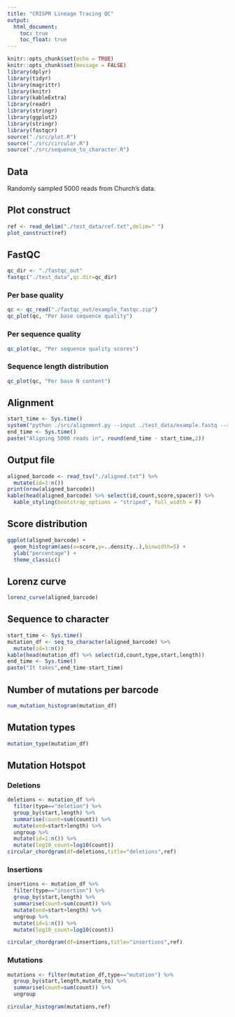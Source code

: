 ```yaml
---
title: "CRISPR Lineage Tracing QC"
output: 
  html_document:
    toc: true
    toc_float: true
---
```


```r
knitr::opts_chunk$set(echo = TRUE)
knitr::opts_chunk$set(message = FALSE)
library(dplyr)
library(tidyr)
library(magrittr)
library(knitr)
library(kableExtra)
library(readr)
library(stringr)
library(ggplot2)
library(stringr)
library(fastqcr)
source("./src/plot.R")
source("./src/circular.R")
source("./src/sequence_to_character.R")
``` 

## Data
Randomly sampled 5000 reads from Church's data.

## Plot construct
```r
ref <- read_delim("./test_data/ref.txt",delim=" ")
plot_construct(ref)
```

## FastQC {.tabset}
```r
qc_dir <- "./fastqc_out"
fastqc("./test_data",qc.dir=qc_dir)
```

### Per base quality
``` r
qc <- qc_read("./fastqc_out/example_fastqc.zip")
qc_plot(qc, "Per base sequence quality")
```

### Per sequence quality
``` r
qc_plot(qc, "Per sequence quality scores")
```

### Sequence length distribution
``` r
qc_plot(qc, "Per base N content")
```

## Alignment
``` r
start_time <- Sys.time()
system("python ./src/alignment.py --input ./test_data/example.fastq --reference ./test_data/ref.txt --output ./aligned.txt")
end_time <- Sys.time()
paste("Aligning 5000 reads in", round(end_time - start_time,2))
```

## Output file
``` r
aligned_barcode <- read_tsv("./aligned.txt") %>%
  mutate(id=1:n())
print(nrow(aligned_barcode))
kable(head(aligned_barcode) %>% select(id,count,score,spacer)) %>%
  kable_styling(bootstrap_options = "striped", full_width = F)
```

## Score distribution
``` r
ggplot(aligned_barcode) + 
  geom_histogram(aes(x=score,y=..density..),binwidth=5) +
  ylab("percentage") +
  theme_classic()
```

## Lorenz curve
``` r
lorenz_curve(aligned_barcode)
```

## Sequence to character
``` r
start_time <- Sys.time()
mutation_df <- seq_to_character(aligned_barcode) %>%
  mutate(id=1:n())
kable(head(mutation_df) %>% select(id,count,type,start,length))
end_time <- Sys.time()
paste("It takes",end_time-start_time)
```

## Number of mutations per barcode
``` r
num_mutation_histogram(mutation_df)
```

## Mutation types
``` r
mutation_type(mutation_df) 
```

## Mutation Hotspot {.tabset}

### Deletions
``` r
deletions <- mutation_df %>%
  filter(type=="deletion") %>%
  group_by(start,length) %>%
  summarise(count=sum(count)) %>%
  mutate(end=start+length) %>%
  ungroup %>%
  mutate(id=1:n()) %>%
  mutate(log10_count=log10(count))
circular_chordgram(df=deletions,title="deletions",ref)
```

### Insertions
``` r
insertions <- mutation_df %>%
  filter(type=="insertion") %>%
  group_by(start,length) %>%
  summarise(count=sum(count)) %>%
  mutate(end=start+length) %>%
  ungroup %>%
  mutate(id=1:n()) %>%
  mutate(log10_count=log10(count))

circular_chordgram(df=insertions,title="insertions",ref)
```

### Mutations
``` r
mutations <- filter(mutation_df,type=="mutation") %>%
  group_by(start,length,mutate_to) %>%
  summarise(count=sum(count)) %>%
  ungroup

circular_histogram(mutations,ref)
```
